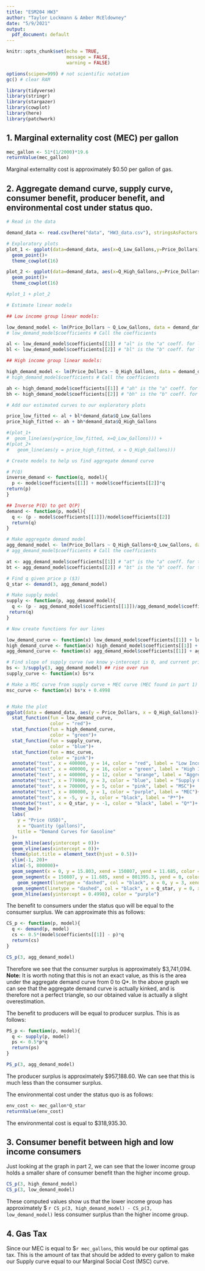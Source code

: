 ```yaml
---
title: "ESM204 HW3"
author: "Taylor Lockmann & Amber McEldowney"
date: "5/9/2021"
output:
  pdf_document: default
---
```


```r
knitr::opts_chunk$set(echo = TRUE,
                      message = FALSE,
                      warning = FALSE)

options(scipen=999) # not scientific notation
gc() # clear RAM

library(tidyverse)
library(stringr)
library(stargazer)
library(cowplot)
library(here)
library(patchwork)
```

## 1. Marginal externality cost (MEC) per gallon

```r
mec_gallon <- 51*(1/2000)*19.6
returnValue(mec_gallon)
```
Marginal externality cost is approximately $0.50 per gallon of gas. 


## 2. Aggregate demand curve, supply curve, consumer benefit, producer benefit, and environmental cost under status quo.

```r
# Read in the data

demand_data <- read.csv(here("data", "HW3_data.csv"), stringsAsFactors = F)

# Exploratory plots
plot_1 <- ggplot(data=demand_data, aes(x=Q_Low_Gallons,y=Price_Dollars))+
  geom_point()+
  theme_cowplot(16)

plot_2 <- ggplot(data=demand_data, aes(x=Q_High_Gallons,y=Price_Dollars))+
  geom_point()+
  theme_cowplot(16)

#plot_1 + plot_2
```

```r
# Estimate linear models

## Low income group linear models:

low_demand_model <- lm(Price_Dollars ~ Q_Low_Gallons, data = demand_data)
# low_demand_model$coefficients # Call the coefficients

al <- low_demand_model$coefficients[[1]] # "al" is the "a" coeff. for low demand
bl <- low_demand_model$coefficients[[2]] # "bl" is the "b" coeff. for low demand

## High income group linear models:

high_demand_model <- lm(Price_Dollars ~ Q_High_Gallons, data = demand_data)
# high_demand_model$coefficients # Call the coefficients

ah <- high_demand_model$coefficients[[1]] # "ah" is the "a" coeff. for high demand
bh <- high_demand_model$coefficients[[2]] # "bh" is the "b" coeff. for high demand
```

```r
# Add our estimated curves to our exploratory plots

price_low_fitted <- al + bl*demand_data$Q_Low_Gallons
price_high_fitted <- ah + bh*demand_data$Q_High_Gallons

#(plot_1+
#  geom_line(aes(y=price_low_fitted, x=Q_Low_Gallons))) +
#(plot_2+
#   geom_line(aes(y = price_high_fitted, x = Q_High_Gallons)))
```

```r
# Create models to help us find aggregate demand curve

# P(Q)
inverse_demand <- function(q, model){
  p <- model$coefficients[[1]] + model$coefficients[[2]]*q
return(p)
}

## Inverse P(Q) to get Q(P)
demand <- function(p, model){
  q <- (p - model$coefficients[[1]])/model$coefficients[[2]]
  return(q)
}

# Make aggregate demand model
agg_demand_model <- lm(Price_Dollars ~ Q_High_Gallons+Q_Low_Gallons, data = demand_data)
# agg_demand_model$coefficients # Call the coefficients

at <- agg_demand_model$coefficients[[1]] # "at" is the "a" coeff. for total demand
bt <- agg_demand_model$coefficients[[2]] # "bt" is the "b" coeff. for total demand

# Find q given price p ($3)
Q_star <- demand(3, agg_demand_model)

# Make supply model
supply <- function(p, agg_demand_model){
  q <- (p - agg_demand_model$coefficients[[1]])/agg_demand_model$coefficients[[2]]
 return(q)
}
```


```r
# Now create functions for our lines

low_demand_curve <- function(x) low_demand_model$coefficients[[1]] + low_demand_model$coefficients[[2]]*x
high_demand_curve <- function(x) high_demand_model$coefficients[[1]] + high_demand_model$coefficients[[2]]*x
agg_demand_curve <- function(x) agg_demand_model$coefficients[[1]] + agg_demand_model$coefficients[[2]]*x

# Find slope of supply curve (we know y-intercept is 0, and current price is $3)
bs <- 3/supply(3, agg_demand_model) ## rise over run
supply_curve <- function(x) bs*x

# Make a MSC curve from supply curve + MEC curve (MEC found in part 1)
msc_curve <- function(x) bs*x + 0.4998


# Make the plot
ggplot(data = demand_data, aes(y = Price_Dollars, x = Q_High_Gallons))+
  stat_function(fun = low_demand_curve,
                color = "red")+
  stat_function(fun = high_demand_curve,
                color = "green")+
  stat_function(fun = supply_curve,
                color = "blue")+
  stat_function(fun = msc_curve,
                color = "pink")+
  annotate("text", x = 400000, y = 14, color = "red", label = "Low Income Group")+
  annotate("text", x = 400000, y = 16, color = "green", label = "High Income Group")+
  annotate("text", x = 400000, y = 12, color = "orange", label = "Aggregate Demand")+
  annotate("text", x = 770000, y = 3, color = "blue", label = "Supply Curve")+
  annotate("text", x = 700000, y = 5, color = "pink", label = "MSC")+
  annotate("text", x = 800000, y = 1, color = "purple", label = "MEC")+
  annotate("text", x = -5, y = 3, color = "black", label = "P*")+
  annotate("text", x = Q_star, y = -1, color = "black", label = "Q*")+
  theme_bw()+
  labs(
    y = "Price (USD)",
    x = "Quantity (gallons)",
    title = "Demand Curves for Gasoline"
  )+
  geom_hline(aes(yintercept = 0))+
  geom_vline(aes(xintercept = 0))+
  theme(plot.title = element_text(hjust = 0.5))+
  ylim(-1, 20)+
  xlim(-5, 800000)+
  geom_segment(x = 0, y = 15.803, xend = 150807, yend = 11.685, color = "orange")+ # Use above models to find the y-intercepts of the two demand curves. This will be the y and yend of our pre-kink line segment. 
  geom_segment(x = 150807, y = 11.685, xend = 801395.3, yend = 0, color = "orange")+ # Use models above to find the x-intercept of the aggregate demand curve. 
    geom_segment(linetype = "dashed", col = "black", x = 0, y = 3, xend = Q_star, yend = 3)+
  geom_segment(linetype = "dashed", col = "black", x = Q_star, y = 0, xend = Q_star, yend = 3)+
  geom_hline(aes(yintercept = 0.4998), color = "purple")
```



The benefit to consumers under the status quo will be equal to the consumer surplus. We can approximate this as follows: 

```r
CS_p <- function(p, model){
  q <- demand(p, model)
  cs <- 0.5*(model$coefficients[[1]] - p)*q
  return(cs)
}

CS_p(3, agg_demand_model)
```

Therefore we see that the consumer surplus is approximately $3,741,094. 
**Note:** It is worth noting that this is not an exact value, as this is the area under the aggregate demand curve from 0 to Q*. In the above graph we can see that the aggregate demand curve is actually kinked, and is therefore not a perfect triangle, so our obtained value is actually a slight overestimation.


The benefit to producers will be equal to producer surplus. This is as follows:

```r
PS_p <- function(p, model){
  q <- supply(p, model)
  ps <- 0.5*p*q
  return(ps)
}

PS_p(3, agg_demand_model)
```

The producer surplus is approximately $957,188.60. We can see that this is much less than the consumer surplus.


The environmental cost under the status quo is as follows:

```r
env_cost <- mec_gallon*Q_star
returnValue(env_cost)
```

The environmental cost is equal to $318,935.30.


## 3. Consumer benefit between high and low income consumers

Just looking at the graph in part 2, we can see that the lower income group holds a smaller share of consumer benefit than the higher income group.

```r
CS_p(3, high_demand_model)
CS_p(3, low_demand_model)
```

These computed values show us that the lower income group has approximately $ `r CS_p(3, high_demand_model) - CS_p(3, low_demand_model)` less consumer surplus than the higher income group.


## 4. Gas Tax

Since our MEC is equal to $`r mec_gallons`, this would be our optimal gas tax. This is the amount of tax that should be added to every gallon to make our Supply curve equal to our Marginal Social Cost (MSC) curve. 

